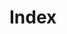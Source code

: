 # Index


<ul className='grid grid-cols-1 md:grid-cols-2 lg:grid-cols-3 xl:grid-cols-4 gap-4 -ml-6'>
<ReferenceCard
    title="available"
    description="Available Indices. Available indices for a given provider."
    url="index/available"
    command="true"
/>
<ReferenceCard
    title="constituents"
    description="Index Constituents. Constituents of an index."
    url="index/constituents"
    command="true"
/>
<ReferenceCard
    title="market"
    description="Historical Market Indices."
    url="index/market"
    command="true"
/>
</ul>
